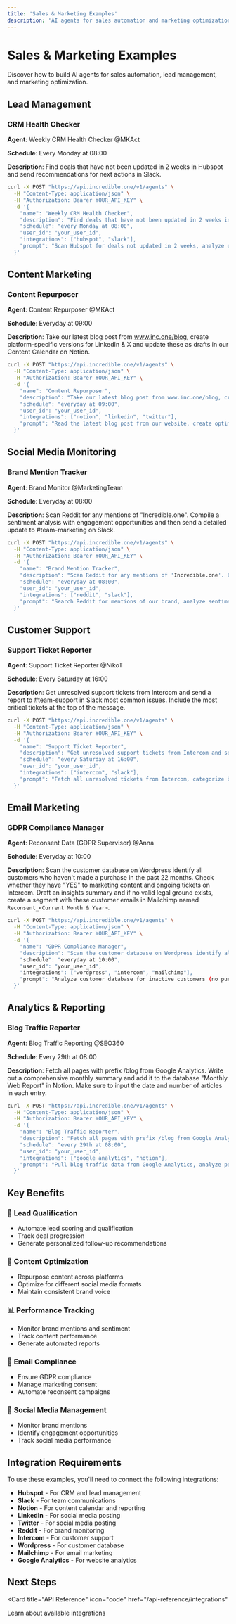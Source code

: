 ```yaml
---
title: 'Sales & Marketing Examples'
description: 'AI agents for sales automation and marketing optimization'
---
```


# Sales & Marketing Examples

Discover how to build AI agents for sales automation, lead management, and marketing optimization.

## Lead Management

### CRM Health Checker

**Agent**: Weekly CRM Health Checker @MKAct

**Schedule**: Every Monday at 08:00

**Description**: Find deals that have not been updated in 2 weeks in Hubspot and send recommendations for next actions in Slack.

```bash
curl -X POST "https://api.incredible.one/v1/agents" \
  -H "Content-Type: application/json" \
  -H "Authorization: Bearer YOUR_API_KEY" \
  -d '{
    "name": "Weekly CRM Health Checker",
    "description": "Find deals that have not been updated in 2 weeks in Hubspot and send recommendations for next actions in Slack",
    "schedule": "every Monday at 08:00",
    "user_id": "your_user_id",
    "integrations": ["hubspot", "slack"],
    "prompt": "Scan Hubspot for deals not updated in 2 weeks, analyze each deal stage, generate personalized next action recommendations, and send a detailed report to the sales team via Slack"
  }'
```

## Content Marketing

### Content Repurposer

**Agent**: Content Repurposer @MKAct

**Schedule**: Everyday at 09:00

**Description**: Take our latest blog post from www.inc.one/blog, create platform-specific versions for LinkedIn & X and update these as drafts in our Content Calendar on Notion.

```bash
curl -X POST "https://api.incredible.one/v1/agents" \
  -H "Content-Type: application/json" \
  -H "Authorization: Bearer YOUR_API_KEY" \
  -d '{
    "name": "Content Repurposer",
    "description": "Take our latest blog post from www.inc.one/blog, create platform-specific versions for LinkedIn & X and update these as drafts in our Content Calendar on Notion",
    "schedule": "everyday at 09:00",
    "user_id": "your_user_id",
    "integrations": ["notion", "linkedin", "twitter"],
    "prompt": "Read the latest blog post from our website, create optimized versions for LinkedIn and Twitter with appropriate hashtags and formatting, and save them as drafts in our Notion content calendar"
  }'
```

## Social Media Monitoring

### Brand Mention Tracker

**Agent**: Brand Monitor @MarketingTeam

**Schedule**: Everyday at 08:00

**Description**: Scan Reddit for any mentions of "Incredible.one". Compile a sentiment analysis with engagement opportunities and then send a detailed update to #team-marketing on Slack.

```bash
curl -X POST "https://api.incredible.one/v1/agents" \
  -H "Content-Type: application/json" \
  -H "Authorization: Bearer YOUR_API_KEY" \
  -d '{
    "name": "Brand Mention Tracker",
    "description": "Scan Reddit for any mentions of 'Incredible.one'. Compile a sentiment analysis with engagement opportunities and then send a detailed update to #team-marketing on Slack",
    "schedule": "everyday at 08:00",
    "user_id": "your_user_id",
    "integrations": ["reddit", "slack"],
    "prompt": "Search Reddit for mentions of our brand, analyze sentiment of each mention, identify engagement opportunities, and send a comprehensive report to the marketing team via Slack"
  }'
```

## Customer Support

### Support Ticket Reporter

**Agent**: Support Ticket Reporter @NikoT

**Schedule**: Every Saturday at 16:00

**Description**: Get unresolved support tickets from Intercom and send a report to #team-support in Slack most common issues. Include the most critical tickets at the top of the message.

```bash
curl -X POST "https://api.incredible.one/v1/agents" \
  -H "Content-Type: application/json" \
  -H "Authorization: Bearer YOUR_API_KEY" \
  -d '{
    "name": "Support Ticket Reporter",
    "description": "Get unresolved support tickets from Intercom and send a report to #team-support in Slack most common issues. Include the most critical tickets at the top of the message",
    "schedule": "every Saturday at 16:00",
    "user_id": "your_user_id",
    "integrations": ["intercom", "slack"],
    "prompt": "Fetch all unresolved tickets from Intercom, categorize by priority and issue type, identify common problems, and send a detailed report to #team-support with critical tickets highlighted at the top"
  }'
```

## Email Marketing

### GDPR Compliance Manager

**Agent**: Reconsent Data (GDPR Supervisor) @Anna

**Schedule**: Everyday at 10:00

**Description**: Scan the customer database on Wordpress identify all customers who haven't made a purchase in the past 22 months. Check whether they have "YES" to marketing content and ongoing tickets on Intercom. Draft an insights summary and if no valid legal ground exists, create a segment with these customer emails in Mailchimp named `Reconsent_<Current Month & Year>`.

```bash
curl -X POST "https://api.incredible.one/v1/agents" \
  -H "Content-Type: application/json" \
  -H "Authorization: Bearer YOUR_API_KEY" \
  -d '{
    "name": "GDPR Compliance Manager",
    "description": "Scan the customer database on Wordpress identify all customers who haven't made a purchase in the past 22 months. Check whether they have 'YES' to marketing content and ongoing tickets on Intercom. Draft an insights summary and if no valid legal ground exists, create a segment with these customer emails in Mailchimp named 'Reconsent_<Current Month & Year>'",
    "schedule": "everyday at 10:00",
    "user_id": "your_user_id",
    "integrations": ["wordpress", "intercom", "mailchimp"],
    "prompt": "Analyze customer database for inactive customers (no purchase in 22 months), check marketing consent status and active support tickets, create GDPR-compliant reconsent segment in Mailchimp for customers without valid legal grounds"
  }'
```

## Analytics & Reporting

### Blog Traffic Reporter

**Agent**: Blog Traffic Reporting @SEO360

**Schedule**: Every 29th at 08:00

**Description**: Fetch all pages with prefix /blog from Google Analytics. Write out a comprehensive monthly summary and add it to the database "Monthly Web Report" in Notion. Make sure to input the date and number of articles in each entry.

```bash
curl -X POST "https://api.incredible.one/v1/agents" \
  -H "Content-Type: application/json" \
  -H "Authorization: Bearer YOUR_API_KEY" \
  -d '{
    "name": "Blog Traffic Reporter",
    "description": "Fetch all pages with prefix /blog from Google Analytics. Write out a comprehensive monthly summary and add it to the database 'Monthly Web Report' in Notion. Make sure to input the date and number of articles in each entry",
    "schedule": "every 29th at 08:00",
    "user_id": "your_user_id",
    "integrations": ["google_analytics", "notion"],
    "prompt": "Pull blog traffic data from Google Analytics, analyze performance metrics, create comprehensive monthly report with article counts and dates, and store in Notion database for tracking"
  }'
```

## Key Benefits

### 🎯 **Lead Qualification**
- Automate lead scoring and qualification
- Track deal progression
- Generate personalized follow-up recommendations

### 📝 **Content Optimization**
- Repurpose content across platforms
- Optimize for different social media formats
- Maintain consistent brand voice

### 📊 **Performance Tracking**
- Monitor brand mentions and sentiment
- Track content performance
- Generate automated reports

### 📧 **Email Compliance**
- Ensure GDPR compliance
- Manage marketing consent
- Automate reconsent campaigns

### 🎪 **Social Media Management**
- Monitor brand mentions
- Identify engagement opportunities
- Track social media performance

## Integration Requirements

To use these examples, you'll need to connect the following integrations:

- **Hubspot** - For CRM and lead management
- **Slack** - For team communications
- **Notion** - For content calendar and reporting
- **LinkedIn** - For social media posting
- **Twitter** - For social media posting
- **Reddit** - For brand monitoring
- **Intercom** - For customer support
- **Wordpress** - For customer database
- **Mailchimp** - For email marketing
- **Google Analytics** - For website analytics

## Next Steps

<Card
  title="API Reference"
  icon="code"
  href="/api-reference/integrations"
>
  Learn about available integrations
</Card>
